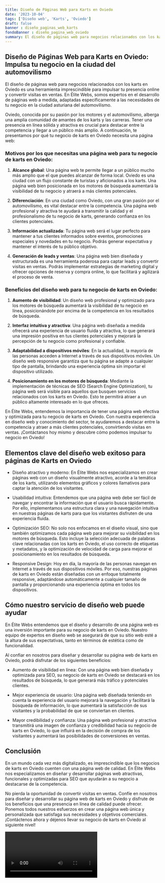 ```yaml
---
title: Diseño de Páginas Web para Karts en Oviedo
date: '2023-10-04'
tags: ['Diseño web', 'Karts', 'Oviedo']
draft: false
banner : diseño_paginas_web_karts
fondoBanner : diseño_pagina_web_oviedo
summary: El diseño de páginas web para negocios relacionados con los karts en Oviedo es una herramienta imprescindible para impulsar tu presencia online y convertir visitas en ventas. En Élite Webs, somos expertos en el desarrollo de páginas web a medida, adaptadas específicamente a las necesidades de tu negocio en la ciudad asturiana del automovilismo. 
---
```


## Diseño de Páginas Web para Karts en Oviedo: Impulsa tu negocio en la ciudad del automovilismo 

El diseño de páginas web para negocios relacionados con los karts en Oviedo es una herramienta imprescindible para impulsar tu presencia online y convertir visitas en ventas. En Élite Webs, somos expertos en el desarrollo de páginas web a medida, adaptadas específicamente a las necesidades de tu negocio en la ciudad asturiana del automovilismo. 

Oviedo, conocida por su pasión por los motores y el automovilismo, alberga una amplia comunidad de amantes de los karts y las carreras. Tener una presencia en línea sólida y atractiva es crucial para destacar entre la competencia y llegar a un público más amplio. A continuación, te presentamos por qué tu negocio de karts en Oviedo necesita una página web:

### Motivos por los que necesitas una página web para tu negocio de karts en Oviedo:

1. **Alcance global**: Una página web te permite llegar a un público mucho más amplio que el que puedes alcanzar de forma local. Oviedo es una ciudad con un flujo constante de turistas y aficionados a los karts. Una página web bien posicionada en los motores de búsqueda aumentará la visibilidad de tu negocio y atraerá a más clientes potenciales.

2. **Diferenciación**: En una ciudad como Oviedo, con una gran pasión por el automovilismo, es vital destacar entre la competencia. Una página web profesional y atractiva te ayudará a transmitir la calidad y el profesionalismo de tu negocio de karts, generando confianza en los clientes potenciales.

3. **Información actualizada**: Tu página web será el lugar perfecto para mantener a tus clientes informados sobre eventos, promociones especiales y novedades en tu negocio. Podrás generar expectativa y mantener el interés de tu público objetivo.

4. **Generación de leads y ventas**: Una página web bien diseñada y estructurada es una herramienta poderosa para captar leads y convertir visitas en ventas. Podrás implementar estrategias de marketing digital y ofrecer opciones de reserva y compra online, lo que facilitará y agilizará el proceso de venta.

### Beneficios del diseño web para tu negocio de karts en Oviedo:

1. **Aumento de visibilidad**: Un diseño web profesional y optimizado para los motores de búsqueda aumentará la visibilidad de tu negocio en línea, posicionándote por encima de la competencia en los resultados de búsqueda.

2. **Interfaz intuitiva y atractiva**: Una página web diseñada a medida ofrecerá una experiencia de usuario fluida y atractiva, lo que generará una impresión positiva en tus clientes potenciales y mejorará la percepción de tu negocio como profesional y confiable.

3. **Adaptabilidad a dispositivos móviles**: En la actualidad, la mayoría de las personas acceden a Internet a través de sus dispositivos móviles. Un diseño web responsive garantiza que tu página se adapte a cualquier tipo de pantalla, brindando una experiencia óptima sin importar el dispositivo utilizado.

4. **Posicionamiento en los motores de búsqueda**: Mediante la implementación de técnicas de SEO (Search Engine Optimization), tu página web será visible para aquellos que busquen servicios relacionados con los karts en Oviedo. Esto te permitirá atraer a un público altamente interesado en lo que ofreces.

En Élite Webs, entendemos la importancia de tener una página web efectiva y optimizada para tu negocio de karts en Oviedo. Con nuestra experiencia en diseño web y conocimiento del sector, te ayudaremos a destacar entre la competencia y atraer a más clientes potenciales, convirtiendo visitas en ventas. ¡Contáctanos hoy mismo y descubre cómo podemos impulsar tu negocio en Oviedo!

<GifSeo />

<Cta />

## Elementos clave del diseño web exitoso para páginas de Karts en Oviedo

- Diseño atractivo y moderno: En Élite Webs nos especializamos en crear páginas web con un diseño visualmente atractivo, acorde a la temática de los karts, utilizando elementos gráficos y colores llamativos para captar la atención de los visitantes.

- Usabilidad intuitiva: Entendemos que una página web debe ser fácil de navegar y encontrar la información que el usuario busca rápidamente. Por ello, implementamos una estructura clara y una navegación intuitiva en nuestras páginas de karts para que los visitantes disfruten de una experiencia fluida.

- Optimización SEO: No solo nos enfocamos en el diseño visual, sino que también optimizamos cada página web para mejorar su visibilidad en los motores de búsqueda. Esto incluye la selección adecuada de palabras clave relacionadas con los karts en Oviedo, el uso correcto de etiquetas y metadatos, y la optimización de velocidad de carga para mejorar el posicionamiento en los resultados de búsqueda.

- Responsive Design: Hoy en día, la mayoría de las personas navegan en Internet a través de sus dispositivos móviles. Por eso, nuestras páginas de karts en Oviedo están diseñadas con un enfoque totalmente responsive, adaptándose automáticamente a cualquier tamaño de pantalla y proporcionando una experiencia óptima en todos los dispositivos.

## Cómo nuestro servicio de diseño web puede ayudar

En Élite Webs entendemos que el diseño y desarrollo de una página web es una inversión importante para su negocio de karts en Oviedo. Nuestro equipo de expertos en diseño web se asegurará de que su sitio web esté a la altura de sus expectativas, tanto en términos de estética como de funcionalidad.

Al confiar en nosotros para diseñar y desarrollar su página web de karts en Oviedo, podrá disfrutar de los siguientes beneficios:

- Aumento de visibilidad en línea: Con una página web bien diseñada y optimizada para SEO, su negocio de karts en Oviedo se destacará en los resultados de búsqueda, lo que generará más tráfico y potenciales clientes.

- Mejor experiencia de usuario: Una página web diseñada teniendo en cuenta la experiencia del usuario mejorará la navegación y facilitará la búsqueda de información, lo que aumentará la satisfacción de sus visitantes y la probabilidad de que se conviertan en clientes.

- Mayor credibilidad y confianza: Una página web profesional y atractiva transmitirá una imagen de confianza y credibilidad hacia su negocio de karts en Oviedo, lo que influirá en la decisión de compra de los visitantes y aumentará las posibilidades de conversiones en ventas.

## Conclusión

En un mundo cada vez más digitalizado, es imprescindible que los negocios de karts en Oviedo cuenten con una página web de calidad. En Élite Webs nos especializamos en diseñar y desarrollar páginas web atractivas, funcionales y optimizadas para SEO que ayudarán a su negocio a destacarse de la competencia.

No pierda la oportunidad de convertir visitas en ventas. Confíe en nosotros para diseñar y desarrollar su página web de karts en Oviedo y disfrute de los beneficios que una presencia en línea de calidad puede ofrecer. Ponemos todos nuestros esfuerzos en crear una página web única y personalizada que satisfaga sus necesidades y objetivos comerciales. ¡Contáctenos ahora y déjenos llevar su negocio de karts en Oviedo al siguiente nivel!

<Video />

<CtaBot job='Karts' city='Oviedo'/>

<Gmaps query='Oviedo+españa+maps' />